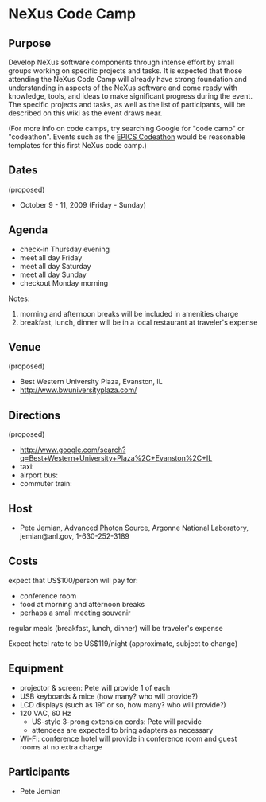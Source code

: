 = NeXus Code Camp =

== Purpose ==

Develop NeXus software components through intense effort by small groups working on specific projects and tasks.  It is expected that those attending the NeXus Code Camp will already have strong foundation and understanding in aspects of the NeXus software and come ready with knowledge, tools, and ideas to make significant progress during the event.  The specific projects and tasks, as well as the list of participants, will be described on this wiki as the event draws near.

(For more info on code camps, try searching Google for "code camp" or "codeathon".  Events such as the [http://www.aps.anl.gov/epics/meetings/codeathon.php EPICS Codeathon] would be reasonable templates for this first NeXus code camp.)

== Dates ==

(proposed)
* October 9 - 11, 2009 (Friday - Sunday)

== Agenda ==

* check-in Thursday evening
* meet all day Friday
* meet all day Saturday
* meet all day Sunday
* checkout Monday morning

Notes:
# morning and afternoon breaks will be included in amenities charge
# breakfast, lunch, dinner will be in a local restaurant at traveler's expense

== Venue ==

(proposed)
* Best Western University Plaza, Evanston, IL
* http://www.bwuniversityplaza.com/

== Directions ==

(proposed)
* http://www.google.com/search?q=Best+Western+University+Plaza%2C+Evanston%2C+IL
* taxi:
* airport bus:
* commuter train: 

== Host ==

* Pete Jemian, Advanced Photon Source, Argonne National Laboratory, jemian@anl.gov, 1-630-252-3189

== Costs ==

expect that US$100/person will pay for:
* conference room
* food at morning and afternoon breaks
* perhaps a small meeting souvenir

regular meals (breakfast, lunch, dinner) will be traveler's expense

Expect hotel rate to be US$119/night (approximate, subject to change)

== Equipment ==

* projector & screen: Pete will provide 1 of each
* USB keyboards & mice (how many? who will provide?)
* LCD displays (such as 19" or so, how many? who will provide?)
* 120 VAC, 60 Hz
** US-style 3-prong extension cords: Pete will provide
** attendees are expected to bring adapters as necessary
* Wi-Fi: conference hotel will provide in conference room and guest rooms at no extra charge

== Participants ==

* Pete Jemian